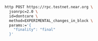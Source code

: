 ```bash
http POST https://rpc.testnet.near.org \
  jsonrpc=2.0 \
  id=dontcare \
  method=EXPERIMENTAL_changes_in_block \
  params:='{
    "finality": "final"
  }'
```
